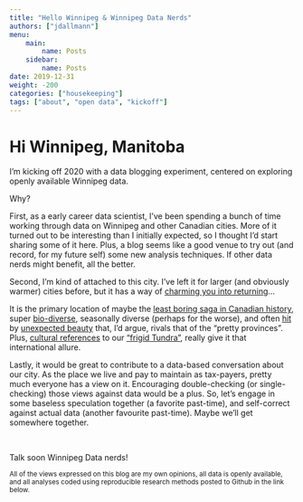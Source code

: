 ```yaml
---
title: "Hello Winnipeg & Winnipeg Data Nerds"
authors: ["jdallmann"]
menu: 
    main: 
        name: Posts
    sidebar:
        name: Posts
date: 2019-12-31
weight: -200
categories: ["housekeeping"]
tags: ["about", "open data", "kickoff"]
---
```




# Hi Winnipeg, Manitoba

I'm kicking off 2020 with a data blogging experiment, centered on exploring openly available Winnipeg data. 

Why?

First, as a early career data scientist, I've been spending a bunch of time working through data on Winnipeg and other Canadian cities. More of it turned out to be interesting than I initially expected, so I thought I'd start sharing some of it here. Plus, a blog seems like a good venue to try out (and record, for my future self) some new analysis techniques. If other data nerds might benefit, all the better.

Second, I'm kind of attached to this city. I've left it for larger (and obviously warmer) cities before, but it has a way of  [charming you into returning](https://www.youtube.com/watch?v=8L4cttwNaDs)...

It is the primary location of maybe the [least boring saga in Canadian history](https://en.wikipedia.org/wiki/Red_River_Rebellion), super [bio-diverse](https://www.naturemanitoba.ca/), seasonally diverse (perhaps for the worse), and often [hit](https://shawglobalnews.files.wordpress.com/2018/03/tracy-eyolfson-winnipeg-new.jpg) by [unexpected beauty](https://www.travelmanitoba.com/things-to-do/all-seasons/aurora-borealis-northern-lights/) that, I'd argue, rivals that of the "pretty provinces". Plus, [cultural references](https://www.youtube.com/watch?v=8L4cttwNaDs) to our ["frigid Tundra"](https://www.nationalgeographic.com/science/2019/11/its-cool-to-be-cold-confessions-of-frigid-weather-fanatics/), really give it that international allure.


Lastly, it would be great to contribute to a data-based conversation about our city. As the place we live and pay to maintain as tax-payers, pretty much everyone has a view on it. Encouraging double-checking (or single-checking) those views against data would be a plus. So, let's engage in some baseless speculation together (a favorite past-time), and self-correct against actual data (another favourite past-time). Maybe we'll get somewhere together.

&nbsp;
&nbsp;
&nbsp;

Talk soon Winnipeg Data nerds!


<small> All of the views expressed on this blog are my own opinions, all data is openly available, and all analyses coded using reproducible research methods posted to Github in the link below. </small> 